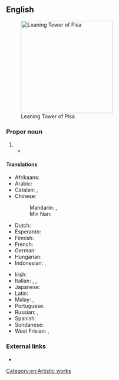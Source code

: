 ==English==
[[File:Leaning Tower of Pisa (1).jpg|thumb|250px|upright|Leaning Tower of Pisa]]

===Proper noun===
{{en-proper noun|head=[[leaning|Leaning]] [[tower|Tower]] [[of]] [[Pisa]]}}

# {{l|en|A famous [[bell tower]] in the Italian town of [[Pisa]], known for its irregular lean.}}
#* {{quote-journal
|date=May 20, 2012
|author=Nathan Rabin
|title=TV: Review: THE SIMPSONS (CLASSIC): “Marge Gets A Job” (season 4, episode 7; originally aired 11/05/1992)
|work=The Onion AV Club
|url=http://www.avclub.com/articles/marge-gets-a-job,73723/
|page=
|passage=“Marge Gets A Job” opens with the foundation of the Simpson house tilting perilously to one side, making the family homestead look like the suburban equivalent of the '''Leaning Tower Of Pisa'''.}}

====Translations====
{{trans-top|the tower}}
* Afrikaans: {{t|af|Skewe Toring van Pisa}}
* Arabic: {{t|ar|بُرْج بِيزَا اَلْمَائِل|m}}
* Catalan: {{t|ca|Torre de Pisa|f}}, {{t|ca|Torre inclinada de Pisa|f}}
* Chinese:
*: Mandarin: {{t+|cmn|比薩斜塔|sc=Hani}}, {{t|cmn|比萨斜塔|tr=Bǐsà Xiétǎ|sc=Hani}}
*: Min Nan: {{t|nan|Pisa Siâ Thah}}
* Dutch: {{t|nl|Toren van Pisa|m}}
* Esperanto: {{t|eo|oblikva turo de Pizo}}
* Finnish: {{t|fi|Pisan kalteva torni}}
* French: {{t|fr|tour penchée de Pise|f}}
* German: {{t|de|Schiefer Turm von Pisa|m}}
* Hungarian: {{t|hu|pisai ferde torony}}
* Indonesian: {{t|id|Menara Miring Pisa}}, {{t|id|Menara Pisa}}
{{trans-mid}}
* Irish: {{t|ga|Túr Claonta Pisa|m}}
* Italian: {{t|it|torre pendente di Pisa|f}}, {{t|it|torre di Pisa|f}}, {{qualifier|informal}} {{t|it|torre pendente|f}}
* Japanese: {{t|ja|ピサの斜塔|tr=ピサのしゃとう, Pisa no shatō|sc=Jpan}}
* Latin: {{t|la|turris inclīnāta|f}}
* Malay: {{t|ms|Menara Pisa}}, {{t|ms|Menara Condong Pisa}}
* Portuguese: {{t|pt|Torre de Pisa|f}}
* Russian: {{t|ru|Пиза́нская ба́шня|f}} {{qualifier|tower of Pisa}}, {{t|ru|Па́дающая ба́шня|f}} {{qualifier|falling tower}}
* Spanish: {{t|es|Torre inclinada de Pisa|f}}
* Sundanese: {{t|su|Munara Pisa}}
* West Frisian: {{t|fy|Toer fan Pisa}}, {{t|fy|skeve Toer fan Pisa}}
{{trans-bottom}}

===External links===
* {{pedia}}

[[Category:en:Artistic works]]